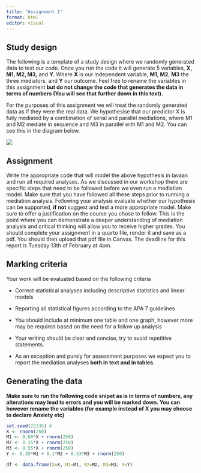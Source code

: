 ```yaml
---
title: "Assignment 1"
format: html
editor: visual
---
```


## Study design

The following is a template of a study design where we randomly generated data to test our code. Once you run the code it will generate 5 variables, **X, M1, M2, M3,** and **Y.** Where **X** is our independent variable, **M1**, **M2**, **M3** the three mediators, and **Y** our outcome. Feel free to rename the variables in this assignment **but do not change the code that generates the data in terms of numbers (You will see that further down in this text).**

For the purposes of this assignment we will treat the randomly generated data as if they were the real data. We hypothesise that our predictor X is fully mediated by a combination of serial and parallel mediations, where M1 and M2 mediate in sequence and M3 in parallel with M1 and M2. You can see this in the diagram below.

![](images/clipboard-3882897175.png)

## Assignment

Write the appropriate code that will model the above hypothesis in lavaan and run all required analyses. As we discussed in our workshop there are specific steps that need to be followed before we even run a mediation model. Make sure that you have followed all these steps prior to running a mediation analysis. Following your analysis evaluate whether our hypothesis can be supported, **if not** suggest and test a more appropriate model. Make sure to offer a justification on the course you chose to follow. This is the point where you can demonstrate a deeper understanding of mediation analysis and critical thinking will allow you to receive higher grades. You should complete your assignment in a quarto file, render it and save as a pdf. You should then upload that pdf file in Canvas. The deadline for this report is Tuesday 13th of February at 4pm.

## Marking criteria

Your work will be evaluated based on the following criteria

-   Correct statistical analyses including descriptive statistics and linear models

-   Reporting all statistical figures according to the APA 7 guidelines

-   You should include at minimum one table and one graph, however more may be required based on the need for a follow up analysis

-   Your writing should be clear and concise, try to avoid repetitive statements.

-   As an exception and purely for assessment purposes we expect you to report the mediation analyses **both in text and in tables**.

## Generating the data

**Make sure to run the following code snipet as is in terms of numbers, any alterations may lead to errors and you will be marked down. You can however rename the variables (for example instead of X you may choose to declare Anxiety etc)**

```r
set.seed(22335) #
X <- rnorm(250) 
M1 <- 0.60*X + rnorm(250) 
M2 <- 0.35*X + rnorm(250)
M3 <- 0.55*X + rnorm(250)
Y <- 0.35*M1 + 0.1*M2 + 0.33*M3 + rnorm(250) 

df <- data.frame(X=X, M1=M1, M2=M2, M3=M3, Y=Y)
```
